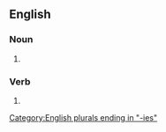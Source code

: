 ==English==

===Noun===
{{head|en|noun plural form}}

# {{plural of|heavy|lang=en}}

===Verb===
{{head|en|verb form}}

# {{en-third-person singular of|heavy}}

[[Category:English plurals ending in "-ies"]]